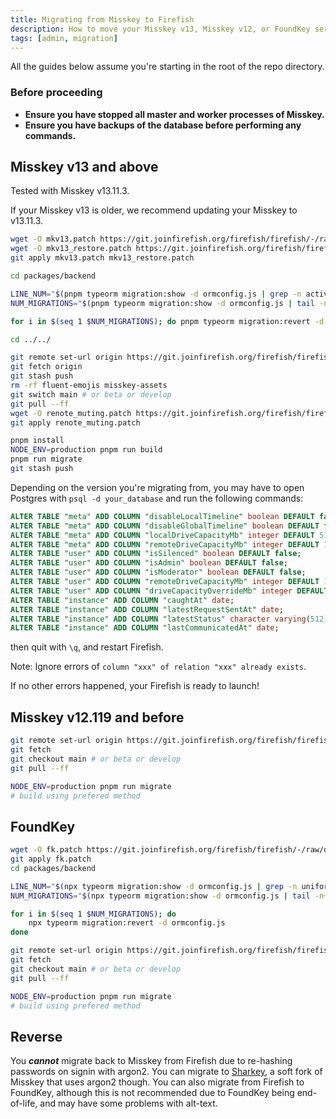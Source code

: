 ```yaml
---
title: Migrating from Misskey to Firefish
description: How to move your Misskey v13, Misskey v12, or FoundKey server to Firefish
tags: [admin, migration]
---
```


All the guides below assume you're starting in the root of the repo directory.

### Before proceeding

- **Ensure you have stopped all master and worker processes of Misskey.**
- **Ensure you have backups of the database before performing any commands.**

## Misskey v13 and above

Tested with Misskey v13.11.3.

If your Misskey v13 is older, we recommend updating your Misskey to v13.11.3.

```sh
wget -O mkv13.patch https://git.joinfirefish.org/firefish/firefish/-/raw/develop/docs/mkv13.patch
wget -O mkv13_restore.patch https://git.joinfirefish.org/firefish/firefish/-/raw/develop/docs/mkv13_restore.patch
git apply mkv13.patch mkv13_restore.patch

cd packages/backend

LINE_NUM="$(pnpm typeorm migration:show -d ormconfig.js | grep -n activeEmailValidation1657346559800 | cut -d ':' -f 1)"
NUM_MIGRATIONS="$(pnpm typeorm migration:show -d ormconfig.js | tail -n+"$LINE_NUM" | grep '\[X\]' | wc -l)"

for i in $(seq 1 $NUM_MIGRATIONS); do pnpm typeorm migration:revert -d ormconfig.js; done

cd ../../

git remote set-url origin https://git.joinfirefish.org/firefish/firefish.git
git fetch origin
git stash push
rm -rf fluent-emojis misskey-assets
git switch main # or beta or develop
git pull --ff
wget -O renote_muting.patch https://git.joinfirefish.org/firefish/firefish/-/raw/develop/docs/renote_muting.patch
git apply renote_muting.patch

pnpm install
NODE_ENV=production pnpm run build
pnpm run migrate
git stash push
```

Depending on the version you're migrating from, you may have to open Postgres with `psql -d your_database` and run the following commands:

```sql
ALTER TABLE "meta" ADD COLUMN "disableLocalTimeline" boolean DEFAULT false;
ALTER TABLE "meta" ADD COLUMN "disableGlobalTimeline" boolean DEFAULT false;
ALTER TABLE "meta" ADD COLUMN "localDriveCapacityMb" integer DEFAULT 512;
ALTER TABLE "meta" ADD COLUMN "remoteDriveCapacityMb" integer DEFAULT 128;
ALTER TABLE "user" ADD COLUMN "isSilenced" boolean DEFAULT false;
ALTER TABLE "user" ADD COLUMN "isAdmin" boolean DEFAULT false;
ALTER TABLE "user" ADD COLUMN "isModerator" boolean DEFAULT false;
ALTER TABLE "user" ADD COLUMN "remoteDriveCapacityMb" integer DEFAULT 128;
ALTER TABLE "user" ADD COLUMN "driveCapacityOverrideMb" integer DEFAULT 128;
ALTER TABLE "instance" ADD COLUMN "caughtAt" date;
ALTER TABLE "instance" ADD COLUMN "latestRequestSentAt" date;
ALTER TABLE "instance" ADD COLUMN "latestStatus" character varying(512);
ALTER TABLE "instance" ADD COLUMN "lastCommunicatedAt" date;
```

then quit with `\q`, and restart Firefish.

Note: Ignore errors of `column "xxx" of relation "xxx" already exists`.

If no other errors happened, your Firefish is ready to launch!

## Misskey v12.119 and before

```sh
git remote set-url origin https://git.joinfirefish.org/firefish/firefish.git
git fetch
git checkout main # or beta or develop
git pull --ff

NODE_ENV=production pnpm run migrate
# build using prefered method
```

## FoundKey

```sh
wget -O fk.patch https://git.joinfirefish.org/firefish/firefish/-/raw/develop/docs/fk.patch
git apply fk.patch
cd packages/backend

LINE_NUM="$(npx typeorm migration:show -d ormconfig.js | grep -n uniformThemecolor1652859567549 | cut -d ':' -f 1)"
NUM_MIGRATIONS="$(npx typeorm migration:show -d ormconfig.js | tail -n+"$LINE_NUM" | grep '\[X\]' | wc -l)"

for i in $(seq 1 $NUM_MIGRATIONS); do
    npx typeorm migration:revert -d ormconfig.js
done

git remote set-url origin https://git.joinfirefish.org/firefish/firefish.git
git fetch
git checkout main # or beta or develop
git pull --ff

NODE_ENV=production pnpm run migrate
# build using prefered method
```

## Reverse

You ***cannot*** migrate back to Misskey from Firefish due to re-hashing passwords on signin with argon2. You can migrate to [Sharkey](https://github.com/transfem-org/Sharkey), a soft fork of Misskey that uses argon2 though. You can also migrate from Firefish to FoundKey, although this is not recommended due to FoundKey being end-of-life, and may have some problems with alt-text.
